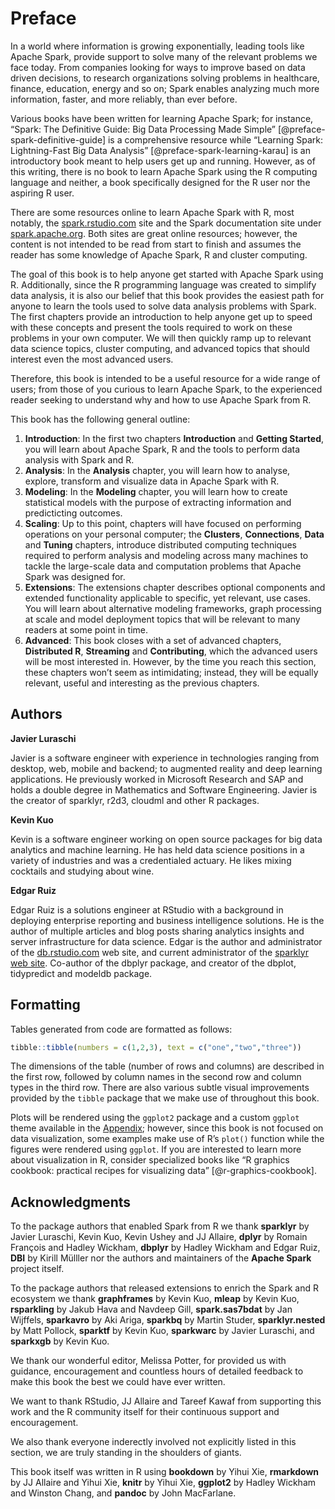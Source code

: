 # Preface {-}

In a world where information is growing exponentially, leading tools like Apache Spark, provide support to solve many of the relevant problems we face today. From companies looking for ways to improve based on data driven decisions, to research organizations solving problems in healthcare, finance, education, energy and so on; Spark enables analyzing much more information, faster, and more reliably, than ever before.

Various books have been written for learning Apache Spark; for instance, "Spark: The Definitive Guide: Big Data Processing Made Simple" [@preface-spark-definitive-guide] is a comprehensive resource while "Learning Spark: Lightning-Fast Big Data Analysis" [@preface-spark-learning-karau] is an introductory book meant to help users get up and running. However, as of this writing, there is no book to learn Apache Spark using the R computing language and neither, a book specifically designed for the R user nor the aspiring R user.

There are some resources online to learn Apache Spark with R, most notably, the [spark.rstudio.com](https://spark.rstudio.com) site and the Spark documentation site under [spark.apache.org](https://spark.apache.org/docs/latest/index.html). Both sites are great online resources; however, the content is not intended to be read from start to finish and assumes the reader has some knowledge of Apache Spark, R and cluster computing.

The goal of this book is to help anyone get started with Apache Spark using R. Additionally, since the R programming language was created to simplify data analysis, it is also our belief that this book provides the easiest path for anyone to learn the tools used to solve data analysis problems with Spark. The first chapters provide an introduction to help anyone get up to speed with these concepts and present the tools required to work on these problems in your own computer. We will then quickly ramp up to relevant data science topics, cluster computing, and advanced topics that should interest even the most advanced users.

Therefore, this book is intended to be a useful resource for a wide range of users; from those of you curious to learn Apache Spark, to the experienced reader seeking to understand why and how to use Apache Spark from R.

This book has the following general outline:

1. **Introduction**: In the first two chapters **Introduction** and **Getting Started**, you will learn about Apache Spark, R and the tools to perform data analysis with Spark and R.
2. **Analysis**: In the **Analysis** chapter, you will learn how to analyse, explore, transform and visualize data in Apache Spark with R.
3. **Modeling**: In the **Modeling** chapter, you will learn how to create statistical models with the purpose of extracting information and predicticting outcomes.
4. **Scaling**: Up to this point, chapters will have focused on performing operations on your personal computer; the **Clusters**, **Connections**, **Data** and **Tuning** chapters, introduce distributed computing techniques required to perform analysis and modeling across many machines to tackle the large-scale data and computation problems that Apache Spark was designed for.
5. **Extensions**: The extensions chapter describes optional components and extended functionality applicable to specific, yet relevant, use cases. You will learn about alternative modeling frameworks, graph processing at scale and model deployment topics that will be relevant to many readers at some point in time.
6. **Advanced**: This book closes with a set of advanced chapters, **Distributed R**, **Streaming** and **Contributing**, which the advanced users will be most interested in. However, by the time you reach this section, these chapters won't seem as intimidating; instead, they will be equally relevant, useful and interesting as the previous chapters.

## Authors {-}

**Javier Luraschi**

Javier is a software engineer with experience in technologies ranging from desktop, web, mobile and backend; to augmented reality and deep learning applications. He previously worked in Microsoft Research and SAP and holds a double degree in Mathematics and Software Engineering. Javier is the creator of sparklyr, r2d3, cloudml and other R packages.

**Kevin Kuo**

Kevin is a software engineer working on open source packages for big data analytics and machine learning. He has held data science positions in a variety of industries and was a credentialed actuary. He likes mixing cocktails and studying about wine.

**Edgar Ruiz**

Edgar Ruiz is a solutions engineer at RStudio with a background in deploying enterprise reporting and business intelligence solutions. He is the author of multiple articles and blog posts sharing analytics insights and server infrastructure for data science. Edgar is the author and administrator of the [db.rstudio.com](https://db.rstudio.com) web site, and current administrator of the [sparklyr web site](https://spark.rstudio.com). Co-author of the dbplyr package, and creator of the dbplot, tidypredict and modeldb package.

## Formatting {-}

Tables generated from code are formatted as follows:

```r
tibble::tibble(numbers = c(1,2,3), text = c("one","two","three"))
```

The dimensions of the table (number of rows and columns) are described in the first row, followed by column names in the second row and column types in the third row. There are also various subtle visual improvements provided by the `tibble` package that we make use of throughout this book.

Plots will be rendered using the `ggplot2` package and a custom `ggplot` theme available in the [Appendix](#appendix-ggplot2-theme); however, since this book is not focused on data visualization, some examples make use of R's `plot()` function while the figures were rendered using `ggplot`. If you are interested to learn more about visualization in R, consider specialized books like "R graphics cookbook: practical recipes for visualizing data" [@r-graphics-cookbook].
 
## Acknowledgments {-}

To the package authors that enabled Spark from R we thank **sparklyr** by Javier Luraschi, Kevin Kuo, Kevin Ushey and JJ Allaire, **dplyr** by Romain François and Hadley Wickham, **dbplyr** by Hadley Wickham and Edgar Ruiz, **DBI** by Kirill Mülller nor the authors and maintainers of the **Apache Spark** project itself.

To the package authors that released extensions to enrich the Spark and R ecosystem we thank **graphframes** by Kevin Kuo, **mleap** by Kevin Kuo, **rsparkling** by Jakub Hava and Navdeep Gill, **spark.sas7bdat** by Jan Wijffels, **sparkavro** by Aki Ariga, **sparkbq** by Martin Studer, **sparklyr.nested** by Matt Pollock, **sparktf** by Kevin Kuo, **sparkwarc** by Javier Luraschi, and **sparkxgb** by Kevin Kuo.

We thank our wonderful editor, Melissa Potter, for provided us with guidance, encouragement and countless hours of detailed feedback to make this book the best we could have ever written.

We want to thank RStudio, JJ Allaire and Tareef Kawaf from supporting this work and the R community itself for their continuous support and encouragement.

We also thank everyone inderectly involved not explicitly listed in this section, we are truly standing in the shoulders of giants.

This book itself was written in R using **bookdown** by Yihui Xie, **rmarkdown** by JJ Allaire and Yihui Xie, 
**knitr** by Yihui Xie, **ggplot2** by Hadley Wickham and Winston Chang, and **pandoc** by John MacFarlane.
